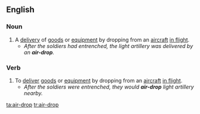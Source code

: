 ==English==

===Noun===
{{en-noun}}

# A [[delivery]] of [[goods]] or [[equipment]] by dropping from an [[aircraft]] [[in flight]].
#* ''After the soldiers had entrenched, the light artillery was delivered by an '''air-drop'''.''

===Verb===
{{en-verb}}

# To [[deliver]] [[goods]] or [[equipment]] by dropping from an [[aircraft]] [[in flight]].
#* ''After the soldiers were entrenched, they would '''air-drop''' light artillery nearby.''

[[ta:air-drop]]
[[tr:air-drop]]